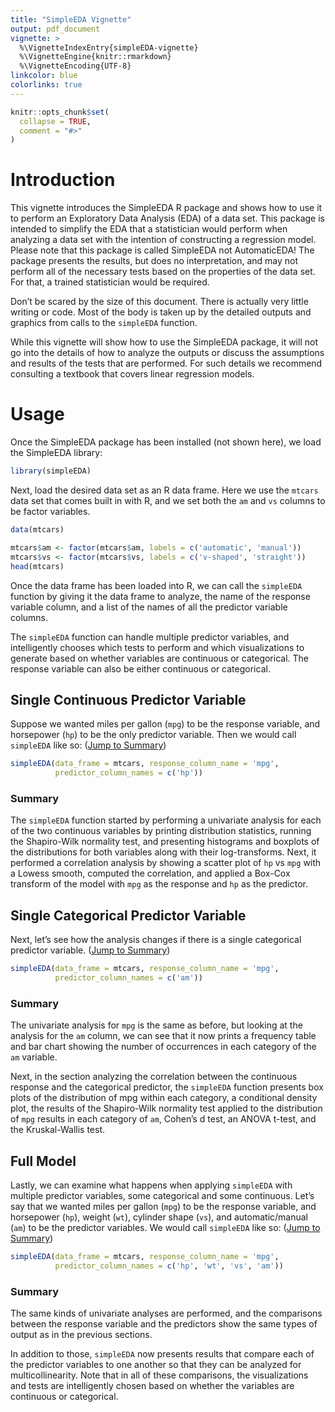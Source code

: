 ```yaml
---
title: "SimpleEDA Vignette"
output: pdf_document
vignette: >
  %\VignetteIndexEntry{simpleEDA-vignette}
  %\VignetteEngine{knitr::rmarkdown}
  %\VignetteEncoding{UTF-8}
linkcolor: blue
colorlinks: true
---
```


```r
knitr::opts_chunk$set(
  collapse = TRUE,
  comment = "#>"
)
```

# Introduction

This vignette introduces the SimpleEDA R package and shows how to use it to perform
an Exploratory Data Analysis (EDA) of a data set. This package is intended to simplify
the EDA that a statistician would perform when analyzing a data set with the intention
of constructing a regression model. Please note that this package is called SimpleEDA 
not AutomaticEDA! The package presents the results, but does no interpretation, and 
may not perform all of the necessary tests based on the properties of the data set. 
For that, a trained statistician would be required.

Don't be scared by the size of this document. There is actually very little writing
or code. Most of the body is taken up by the detailed outputs and graphics from calls 
to the `simpleEDA` function.

While this vignette will show how to use the SimpleEDA package, it will not go into
the details of how to analyze the outputs or discuss the assumptions and results 
of the tests that are performed. For such details we recommend consulting a textbook
that covers linear regression models.

# Usage

Once the SimpleEDA package has been installed (not shown here), we load the SimpleEDA 
library:
```r
library(simpleEDA)
```

Next, load the desired data set as an R data frame. Here we use the `mtcars` 
data set that comes built in with R, and we set both the `am` and `vs` columns to
be factor variables.
```r
data(mtcars)

mtcars$am <- factor(mtcars$am, labels = c('automatic', 'manual'))
mtcars$vs <- factor(mtcars$vs, labels = c('v-shaped', 'straight'))
head(mtcars)
```

Once the data frame has been loaded into R, we can call the `simpleEDA` function
by giving it the data frame to analyze, the name of the response variable column,
and a list of the names of all the predictor variable columns.

The `simpleEDA` function can handle multiple predictor variables, and intelligently
chooses which tests to perform and which visualizations to generate based on whether
variables are continuous or categorical. The response variable can also be either
continuous or categorical.

## Single Continuous Predictor Variable

Suppose we wanted miles per gallon (`mpg`) to be the response variable, and horsepower (`hp`)
to be the only predictor variable. Then we would call `simpleEDA` like so: ([Jump to Summary](#cont_notes))

```r
simpleEDA(data_frame = mtcars, response_column_name = 'mpg',
          predictor_column_names = c('hp'))
```

### Summary {#cont_notes}
The `simpleEDA` function started by performing a univariate analysis for each of the two
continuous variables by printing distribution statistics, running the Shapiro-Wilk
normality test, and presenting histograms and boxplots of the distributions for
both variables along with their log-transforms. Next, it performed a correlation analysis
by showing a scatter plot of `hp` vs `mpg` with a Lowess smooth, computed the correlation,
and applied a Box-Cox transform of the model with `mpg` as the response and `hp` as the predictor.

## Single Categorical Predictor Variable

Next, let's see how the analysis changes if there is a single categorical predictor variable.
([Jump to Summary](#cat_notes))

```r
simpleEDA(data_frame = mtcars, response_column_name = 'mpg',
          predictor_column_names = c('am'))
```

### Summary {#cat_notes}
The univariate analysis for `mpg` is the same as before, but looking at the analysis
for the `am` column, we can see that it now prints a frequency table and bar chart
showing the number of occurrences in each category of the `am` variable. 

Next, in the section analyzing the correlation between the continuous response and 
the categorical predictor, the `simpleEDA` function presents box plots of the distribution 
of mpg within each category, a conditional density plot, the results of the Shapiro-Wilk
normality test applied to the distribution of `mpg` results in each category of `am`,
Cohen's d test, an ANOVA t-test, and the Kruskal-Wallis test.

## Full Model

Lastly, we can examine what happens when applying `simpleEDA` with multiple predictor
variables, some categorical and some continuous. Let's say that we wanted miles 
per gallon (`mpg`) to be the response variable, and horsepower (`hp`), 
weight (`wt`), cylinder shape (`vs`), and automatic/manual (`am`) to be the predictor variables.
We would call `simpleEDA` like so: ([Jump to Summary](#full_notes))

```r
simpleEDA(data_frame = mtcars, response_column_name = 'mpg',
          predictor_column_names = c('hp', 'wt', 'vs', 'am'))
```

### Summary {#full_notes}
The same kinds of univariate analyses are performed, and the comparisons
between the response variable and the predictors show the same types of output as in
the previous sections.

In addition to those, `simpleEDA` now presents results that compare each of the predictor
variables to one another so that they can be analyzed for multicollinearity. Note
that in all of these comparisons, the visualizations and tests are intelligently chosen
based on whether the variables are continuous or categorical.

